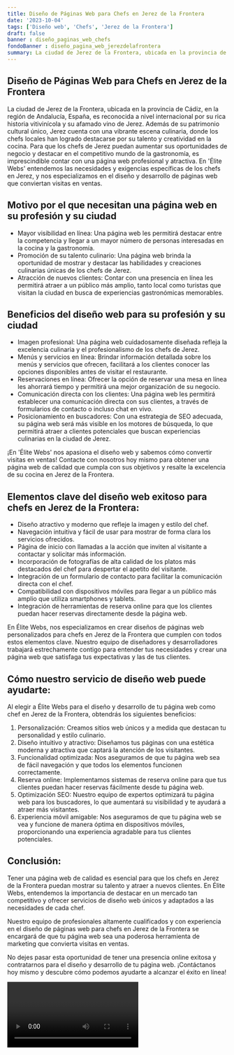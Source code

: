 ```yaml
---
title: Diseño de Páginas Web para Chefs en Jerez de la Frontera
date: '2023-10-04'
tags: ['Diseño web', 'Chefs', 'Jerez de la Frontera']
draft: false
banner : diseño_paginas_web_chefs
fondoBanner : diseño_pagina_web_jerezdelafrontera
summary: La ciudad de Jerez de la Frontera, ubicada en la provincia de Cádiz, en la región de Andalucía, España, es reconocida a nivel internacional por su rica historia vitivinícola y su afamado vino de Jerez. Además de su patrimonio cultural único, Jerez cuenta con una vibrante escena culinaria, donde los chefs locales han logrado destacarse por su talento y creatividad en la cocina. Para que los chefs de Jerez puedan aumentar sus oportunidades de negocio y destacar en el competitivo mundo de la gastronomía, es imprescindible contar con una página web profesional y atractiva. En 'Élite Webs' entendemos las necesidades y exigencias específicas de los chefs en Jerez, y nos especializamos en el diseño y desarrollo de páginas web que conviertan visitas en ventas.
---
```


## Diseño de Páginas Web para Chefs en Jerez de la Frontera

La ciudad de Jerez de la Frontera, ubicada en la provincia de Cádiz, en la región de Andalucía, España, es reconocida a nivel internacional por su rica historia vitivinícola y su afamado vino de Jerez. Además de su patrimonio cultural único, Jerez cuenta con una vibrante escena culinaria, donde los chefs locales han logrado destacarse por su talento y creatividad en la cocina. Para que los chefs de Jerez puedan aumentar sus oportunidades de negocio y destacar en el competitivo mundo de la gastronomía, es imprescindible contar con una página web profesional y atractiva. En 'Élite Webs' entendemos las necesidades y exigencias específicas de los chefs en Jerez, y nos especializamos en el diseño y desarrollo de páginas web que conviertan visitas en ventas.

## Motivo por el que necesitan una página web en su profesión y su ciudad

- Mayor visibilidad en línea: Una página web les permitirá destacar entre la competencia y llegar a un mayor número de personas interesadas en la cocina y la gastronomía.
- Promoción de su talento culinario: Una página web brinda la oportunidad de mostrar y destacar las habilidades y creaciones culinarias únicas de los chefs de Jerez.
- Atracción de nuevos clientes: Contar con una presencia en línea les permitirá atraer a un público más amplio, tanto local como turistas que visitan la ciudad en busca de experiencias gastronómicas memorables.

## Beneficios del diseño web para su profesión y su ciudad

- Imagen profesional: Una página web cuidadosamente diseñada refleja la excelencia culinaria y el profesionalismo de los chefs de Jerez.
- Menús y servicios en línea: Brindar información detallada sobre los menús y servicios que ofrecen, facilitará a los clientes conocer las opciones disponibles antes de visitar el restaurante.
- Reservaciones en línea: Ofrecer la opción de reservar una mesa en línea les ahorrará tiempo y permitirá una mejor organización de su negocio.
- Comunicación directa con los clientes: Una página web les permitirá establecer una comunicación directa con sus clientes, a través de formularios de contacto o incluso chat en vivo.
- Posicionamiento en buscadores: Con una estrategia de SEO adecuada, su página web será más visible en los motores de búsqueda, lo que permitirá atraer a clientes potenciales que buscan experiencias culinarias en la ciudad de Jerez.

¡En 'Élite Webs' nos apasiona el diseño web y sabemos cómo convertir visitas en ventas! Contacte con nosotros hoy mismo para obtener una página web de calidad que cumpla con sus objetivos y resalte la excelencia de su cocina en Jerez de la Frontera.

<GifSeo />

<Cta />

## Elementos clave del diseño web exitoso para chefs en Jerez de la Frontera:

- Diseño atractivo y moderno que refleje la imagen y estilo del chef.
- Navegación intuitiva y fácil de usar para mostrar de forma clara los servicios ofrecidos.
- Página de inicio con llamadas a la acción que inviten al visitante a contactar y solicitar más información.
- Incorporación de fotografías de alta calidad de los platos más destacados del chef para despertar el apetito del visitante.
- Integración de un formulario de contacto para facilitar la comunicación directa con el chef.
- Compatibilidad con dispositivos móviles para llegar a un público más amplio que utiliza smartphones y tablets.
- Integración de herramientas de reserva online para que los clientes puedan hacer reservas directamente desde la página web.

En Élite Webs, nos especializamos en crear diseños de páginas web personalizados para chefs en Jerez de la Frontera que cumplen con todos estos elementos clave. Nuestro equipo de diseñadores y desarrolladores trabajará estrechamente contigo para entender tus necesidades y crear una página web que satisfaga tus expectativas y las de tus clientes.

## Cómo nuestro servicio de diseño web puede ayudarte:

Al elegir a Élite Webs para el diseño y desarrollo de tu página web como chef en Jerez de la Frontera, obtendrás los siguientes beneficios:

1. Personalización: Creamos sitios web únicos y a medida que destacan tu personalidad y estilo culinario.
2. Diseño intuitivo y atractivo: Diseñamos tus páginas con una estética moderna y atractiva que captará la atención de los visitantes.
3. Funcionalidad optimizada: Nos aseguramos de que tu página web sea de fácil navegación y que todos los elementos funcionen correctamente.
4. Reserva online: Implementamos sistemas de reserva online para que tus clientes puedan hacer reservas fácilmente desde tu página web.
5. Optimización SEO: Nuestro equipo de expertos optimizará tu página web para los buscadores, lo que aumentará su visibilidad y te ayudará a atraer más visitantes.
6. Experiencia móvil amigable: Nos aseguramos de que tu página web se vea y funcione de manera óptima en dispositivos móviles, proporcionando una experiencia agradable para tus clientes potenciales.

## Conclusión:

Tener una página web de calidad es esencial para que los chefs en Jerez de la Frontera puedan mostrar su talento y atraer a nuevos clientes. En Élite Webs, entendemos la importancia de destacar en un mercado tan competitivo y ofrecer servicios de diseño web únicos y adaptados a las necesidades de cada chef.

Nuestro equipo de profesionales altamente cualificados y con experiencia en el diseño de páginas web para chefs en Jerez de la Frontera se encargará de que tu página web sea una poderosa herramienta de marketing que convierta visitas en ventas.

No dejes pasar esta oportunidad de tener una presencia online exitosa y contratarnos para el diseño y desarrollo de tu página web. ¡Contáctanos hoy mismo y descubre cómo podemos ayudarte a alcanzar el éxito en línea!

<Video />

<CtaBot job='Chefs' city='Jerez de la Frontera'/>

<Gmaps query='Jerez de la Frontera+españa+maps' />
